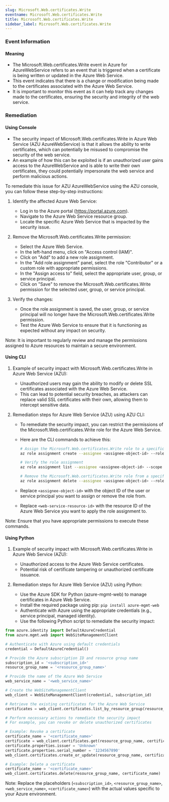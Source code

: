 ```yaml
--- 
slug: Microsoft.Web.certificates.Write
eventname: Microsoft.Web.certificates.Write
title: Microsoft.Web.certificates.Write
sidebar_label: Microsoft.Web.certificates.Write
---
```

                       
### Event Information

#### Meaning

- The Microsoft.Web.certificates.Write event in Azure for AzureWebService refers to an event that is triggered when a certificate is being written or updated in the Azure Web Service.
- This event indicates that there is a change or modification being made to the certificates associated with the Azure Web Service.
- It is important to monitor this event as it can help track any changes made to the certificates, ensuring the security and integrity of the web service.

### Remediation

#### Using Console

- The security impact of Microsoft.Web.certificates.Write in Azure Web Service (AZU AzureWebService) is that it allows the ability to write certificates, which can potentially be misused to compromise the security of the web service.
- An example of how this can be exploited is if an unauthorized user gains access to the AzureWebService and is able to write their own certificates, they could potentially impersonate the web service and perform malicious actions.

To remediate this issue for AZU AzureWebService using the AZU console, you can follow these step-by-step instructions:

1. Identify the affected Azure Web Service: 
   - Log in to the Azure portal (https://portal.azure.com).
   - Navigate to the Azure Web Service resource group.
   - Locate the specific Azure Web Service that is impacted by the security issue.

2. Remove the Microsoft.Web.certificates.Write permission:
   - Select the Azure Web Service.
   - In the left-hand menu, click on "Access control (IAM)".
   - Click on "Add" to add a new role assignment.
   - In the "Add role assignment" panel, select the role "Contributor" or a custom role with appropriate permissions.
   - In the "Assign access to" field, select the appropriate user, group, or service principal.
   - Click on "Save" to remove the Microsoft.Web.certificates.Write permission for the selected user, group, or service principal.

3. Verify the changes:
   - Once the role assignment is saved, the user, group, or service principal will no longer have the Microsoft.Web.certificates.Write permission.
   - Test the Azure Web Service to ensure that it is functioning as expected without any impact on security.

Note: It is important to regularly review and manage the permissions assigned to Azure resources to maintain a secure environment.

#### Using CLI

1. Example of security impact with Microsoft.Web.certificates.Write in Azure Web Service (AZU):
   - Unauthorized users may gain the ability to modify or delete SSL certificates associated with the Azure Web Service.
   - This can lead to potential security breaches, as attackers can replace valid SSL certificates with their own, allowing them to intercept sensitive data.

2. Remediation steps for Azure Web Service (AZU) using AZU CLI:
   - To remediate the security impact, you can restrict the permissions of the Microsoft.Web.certificates.Write role for the Azure Web Service.
   - Here are the CLI commands to achieve this:

     ```bash
     # Assign the Microsoft.Web.certificates.Write role to a specific user or service principal
     az role assignment create --assignee <assignee-object-id> --role "Microsoft.Web/certificates/write" --scope <web-service-resource-id>

     # Verify the role assignment
     az role assignment list --assignee <assignee-object-id> --scope <web-service-resource-id>

     # Remove the Microsoft.Web.certificates.Write role from a specific user or service principal
     az role assignment delete --assignee <assignee-object-id> --role "Microsoft.Web/certificates/write" --scope <web-service-resource-id>
     ```

   - Replace `<assignee-object-id>` with the object ID of the user or service principal you want to assign or remove the role from.
   - Replace `<web-service-resource-id>` with the resource ID of the Azure Web Service you want to apply the role assignment to.

Note: Ensure that you have appropriate permissions to execute these commands.

#### Using Python

1. Example of security impact with Microsoft.Web.certificates.Write in Azure Web Service (AZU):
   - Unauthorized access to the Azure Web Service certificates.
   - Potential risk of certificate tampering or unauthorized certificate issuance.

2. Remediation steps for Azure Web Service (AZU) using Python:
   - Use the Azure SDK for Python (azure-mgmt-web) to manage certificates in Azure Web Service.
   - Install the required package using pip: `pip install azure-mgmt-web`
   - Authenticate with Azure using the appropriate credentials (e.g., service principal, managed identity).
   - Use the following Python script to remediate the security impact:

```python
from azure.identity import DefaultAzureCredential
from azure.mgmt.web import WebSiteManagementClient

# Authenticate with Azure using default credentials
credential = DefaultAzureCredential()

# Provide the Azure subscription ID and resource group name
subscription_id = '<subscription_id>'
resource_group_name = '<resource_group_name>'

# Provide the name of the Azure Web Service
web_service_name = '<web_service_name>'

# Create the WebSiteManagementClient
web_client = WebSiteManagementClient(credential, subscription_id)

# Retrieve the existing certificates for the Azure Web Service
certificates = web_client.certificates.list_by_resource_group(resource_group_name)

# Perform necessary actions to remediate the security impact
# For example, you can revoke or delete unauthorized certificates

# Example: Revoke a certificate
certificate_name = '<certificate_name>'
certificate = web_client.certificates.get(resource_group_name, certificate_name)
certificate.properties.issuer = 'Unknown'
certificate.properties.serial_number = '1234567890'
web_client.certificates.create_or_update(resource_group_name, certificate_name, certificate)

# Example: Delete a certificate
certificate_name = '<certificate_name>'
web_client.certificates.delete(resource_group_name, certificate_name)
```

Note: Replace the placeholders (`<subscription_id>`, `<resource_group_name>`, `<web_service_name>`, `<certificate_name>`) with the actual values specific to your Azure environment.


 
